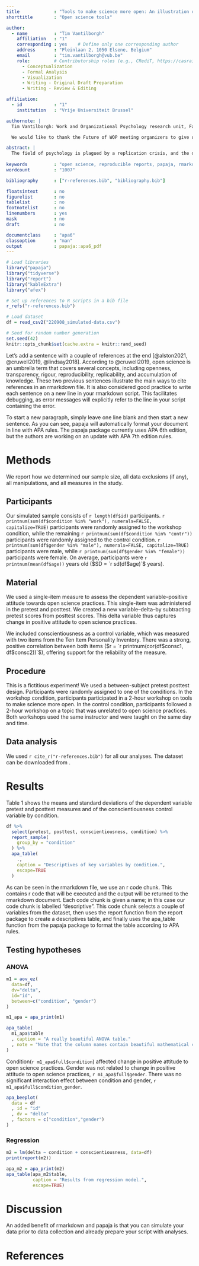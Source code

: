 ```yaml
---
title             : "Tools to make science more open: An illustration of papaja"
shorttitle        : "Open science tools"

author: 
  - name          : "Tim Vantilborgh"
    affiliation   : "1"
    corresponding : yes    # Define only one corresponding author
    address       : "Pleinlaan 2, 1050 Elsene, Belgium"
    email         : "tim.vantilborgh@vub.be"
    role:         # Contributorship roles (e.g., CRediT, https://casrai.org/credit/)
      - Conceptualization
      - Formal Analysis
      - Visualization
      - Writing - Original Draft Preparation
      - Writing - Review & Editing

affiliation:
  - id            : "1"
    institution   : "Vrije Universiteit Brussel"

authornote: |
  Tim Vantilborgh: Work and Organizational Psychology research unit, Faculty of Psychology and Educational Sciences, Vrije Universiteit Brussel.

  We would like to thank the Future of WOP meeting organizers to give us the chance to organize this workshop.

abstract: |
  The field of psychology is plagued by a replication crisis, and the domain of Work and Organizational psychology likely forms no exception to this. This crisis can be attributed to various reasons, such as p-hacking, underpowered studies, HARKing, and a focus on quantity over quality in scientific publishing. In response, various scholars have called for a widespread adoption of open science practices to improve the transparency, replicability, and credibility of psychological scientific research. The goal of this manuscript is to illustrate one particular open science tool: the use of papaja and rmarkdown to create reproducible reports. In this manuscript, we describe a fictitious experiment. A simulated dataset is analyzed, and we illustrate how R code can be integrated in a papaja rmarkdown document to analyze and report statistical results. With this illustration, we hope to demonstrate the usefulness of reproducible reports, encouraging FOWOP workshop participants to consider adopting open science tools themselves.
  
keywords          : "open science, reproducible reports, papaja, rmarkdown"
wordcount         : "1007"

bibliography      : ["r-references.bib", "bibliography.bib"]

floatsintext      : no
figurelist        : no
tablelist         : no
footnotelist      : no
linenumbers       : yes
mask              : no
draft             : no

documentclass     : "apa6"
classoption       : "man"
output            : papaja::apa6_pdf
---
```


```r
# Load libraries
library("papaja")
library("tidyverse")
library("report")
library("kableExtra")
library("afex")

# Set up references to R scripts in a bib file
r_refs("r-references.bib")

# Load dataset
df = read_csv2("220908_simulated-data.csv")
```

```r
# Seed for random number generation
set.seed(42)
knitr::opts_chunk$set(cache.extra = knitr::rand_seed)
```

Let's add a sentence with a couple of references at the end [@alston2021, @cruwell2019, @lindsay2018]. According to @cruwell2019, open science is an umbrella term that covers several concepts, including openness, transparency, rigour, reproducibility, replicability, and accumulation of knowledge. These two previous sentences illustrate the main ways to cite references in an rmarkdown file. It is also considered good practice to write each sentence on a new line in your rmarkdown script. This facilitates debugging, as error messages will explicitly refer to the line in your script containing the error.

To start a new paragraph, simply leave one line blank and then start a new sentence. As you can see, papaja will automatically format your document in line with APA rules. The papaja package currently uses APA 6th edition, but the authors are working on an update with APA 7th edition rules.

# Methods

We report how we determined our sample size, all data exclusions (if any), all manipulations, and all measures in the study. <!-- 21-word solution (Simmons, Nelson & Simonsohn, 2012; retrieved from http://ssrn.com/abstract=2160588) -->

## Participants

Our simulated sample consists of `r length(df$id)` participants. `r printnum(sum(df$condition %in% "work"), numerals=FALSE, capitalize=TRUE)` participants were randomly assigned to the workshop condition, while the remaining `r printnum(sum(df$condition %in% "contr"))` participants were randomly assigned to the control condition. `r printnum(sum(df$gender %in% "male"), numerals=FALSE, capitalize=TRUE)` participants were male, while `r printnum(sum(df$gender %in% "female"))` participants were female. On average, participants were `r printnum(mean(df$age))` years old ($SD = `r sd(df$age)`$ years).

## Material

We used a single-item measure to assess the dependent variable--positive attitude towards open science practices. This single-item was administered in the pretest and posttest. We created a new variable--delta--by subtracting pretest scores from posttest scores. This delta variable thus captures change in positive attitude to open science practices.

We included conscientiousness as a control variable, which was measured with two items from the Ten Item Personality Inventory. There was a strong, positive correlation between both items ($r = `r printnum(cor(df$consc1, df$consc2))`$), offering support for the reliability of the measure.

## Procedure

This is a fictitious experiment! We used a between-subject pretest posttest design. Participants were randomly assigned to one of the conditions. In the workshop condition, participants participated in a 2-hour workshop on tools to make science more open. In the control condition, participants followed a 2-hour workshop on a topic that was unrelated to open science practices. Both workshops used the same instructor and were taught on the same day and time.

## Data analysis

We used `r cite_r("r-references.bib")` for all our analyses. The dataset can be downloaded from .

# Results

Table 1 shows the means and standard deviations of the dependent variable pretest and posttest measures and of the conscientiousness control variable by condition.

```r
df %>%
  select(pretest, posttest, conscientiousness, condition) %>%
  report_sample(
    group_by = "condition"
  ) %>%
  apa_table(
    .,
    caption = "Descriptives of key variables by condition.",
    escape=TRUE
  )
```

As can be seen in the rmarkdown file, we use an r code chunk. This contains r code that will be executed and the output will be returned to the rmarkdown document. Each code chunk is given a name; in this case our code chunk is labelled "descriptive". This code chunk selects a couple of variables from the dataset, then uses the report function from the report package to create a descriptives table, and finally uses the apa_table function from the papaja package to format the table according to APA rules.

## Testing hypotheses

### ANOVA

```r
m1 = aov_ez(
  data=df,
  dv="delta",
  id="id",
  between=c("condition", "gender")
)

m1_apa = apa_print(m1)

apa_table(
  m1_apa$table
  , caption = "A really beautiful ANOVA table."
  , note = "Note that the column names contain beautiful mathematical copy: This is because the table has variable labels."
)
```

Condition(`r m1_apa$full$condition`) affected change in positive attitude to open science practices. Gender was not related to change in positive attitude to open science practices, `r m1_apa$full$gender`. There was no significant interaction effect between condition and gender, `r m1_apa$full$condition_gender`.

```r
apa_beeplot(
  data = df
  , id = "id"
  , dv = "delta"
  , factors = c("condition","gender")
)
```

### Regression

```r
m2 = lm(delta ~ condition + conscientiousness, data=df)
print(report(m2))
```

```r
apa_m2 = apa_print(m2)
apa_table(apa_m2$table,
          caption = "Results from regression model.",
          escape=TRUE)
```

# Discussion

An added benefit of rmarkdown and papaja is that you can simulate your data prior to data collection and already prepare your script with analyses.

\newpage

# References

```{=tex}
\begingroup
\setlength{\parindent}{-0.5in}
\setlength{\leftskip}{0.5in}
```
::: {#refs custom-style="Bibliography"}
:::

```{=tex}
\endgroup
```
